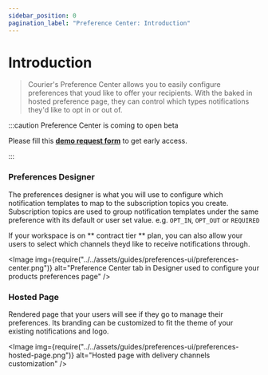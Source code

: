 ```yaml
---
sidebar_position: 0
pagination_label: "Preference Center: Introduction"
---
```



# Introduction

> Courier's Preference Center allows you to easily configure preferences that youd like to offer your recipients.
> With the baked in hosted preference page, they can control which types notifications they'd like to opt in or out of.

:::caution Preference Center is coming to open beta

Please fill this **[demo request form](https://trycourier.typeform.com/to/zfg65K3f)** to get early access.

:::

### Preferences Designer

The preferences designer is what you will use to configure which notification templates to map to the subscription topics you create.
Subscription topics are used to group notification templates under the same preference with its default or user set value. e.g. `OPT_IN`, `OPT_OUT` or `REQUIRED`

If your workspace is on ** contract tier ** plan, you can also allow your users to select which channels theyd like to receive notifications
through.

<Image
  img={require("../../assets/guides/preferences-ui/preferences-center.png")}
  alt="Preference Center tab in Designer used to configure your products preferences page"
/>

### Hosted Page

Rendered page that your users will see if they go to manage their preferences. Its branding can be customized to fit the theme of your
existing notifications and logo.

<Image
  img={require("../../assets/guides/preferences-ui/preferences-hosted-page.png")}
  alt="Hosted page with delivery channels customization"
/>
